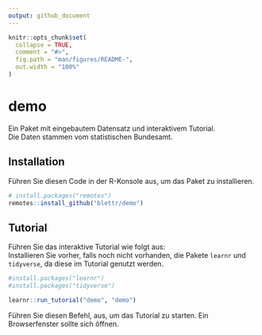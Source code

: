 ```yaml
---
output: github_document
---
```


<!-- README.md is generated from README.Rmd. Please edit that file -->

```r
knitr::opts_chunk$set(
  collapse = TRUE,
  comment = "#>",
  fig.path = "man/figures/README-",
  out.width = "100%"
)
```

# demo

Ein Paket mit eingebautem Datensatz und interaktivem Tutorial.  
Die Daten stammen vom statistischen Bundesamt.

## Installation

Führen Sie diesen Code in der R-Konsole aus, um das Paket zu installieren.

```r
# install.packages("remotes")
remotes::install_github("blettr/demo")
```
## Tutorial

Führen Sie das interaktive Tutorial wie folgt aus:  
Installieren Sie vorher, falls noch nicht vorhanden, die Pakete `learnr` und `tidyverse`,
da diese im Tutorial genutzt werden. 

```r
#install.packages("learnr")
#install.packages("tidyverse")

learnr::run_tutorial("demo", "demo")
```
Führen Sie diesen Befehl, aus, um das Tutorial zu starten.
Ein Browserfenster sollte sich öffnen.
